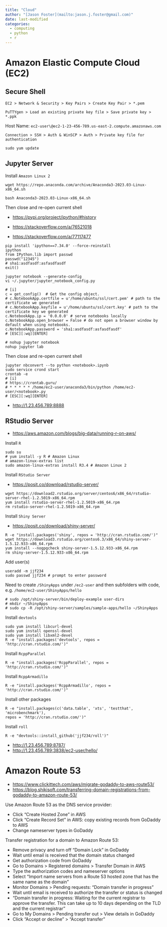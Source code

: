 ```yaml
---
title: "Cloud"
author: "[Jason Foster](mailto:jason.j.foster@gmail.com)"
date: last-modified
categories:
  - computing
  - python
  - r
---
```


# Amazon Elastic Compute Cloud (EC2)

## Secure Shell

`EC2 > Network & Security > Key Pairs > Create Key Pair > *.pem`

`PuTTYgen > Load an existing private key file > Save private key > *.ppk`

Host Name: `ec2-user\@ec2-1-23-456-789.us-east-2.compute.amazonaws.com`

`Connection > SSH > Auth & WinSCP > Auth > Private key file for authentication`

```         
sudo yum update
```

## Jupyter Server

Install `Amazon Linux 2`

```         
wget https://repo.anaconda.com/archive/Anaconda3-2023.03-Linux-x86_64.sh

bash Anaconda3-2023.03-Linux-x86_64.sh
```

Then close and re-open current shell

-   <https://pypi.org/project/ipython/#history>

-   <https://stackoverflow.com/a/76521018>

-   <https://stackoverflow.com/a/77117477>

```         
pip install 'ipython==7.34.0' --force-reinstall
ipython
from IPython.lib import passwd
passwd("12345")
# sha1:asdfasdf:asfasdfasdf
exit()
```

```         
jupyter notebook --generate-config 
vi ~/.jupyter/jupyter_notebook_config.py

# [i]
c = get_config()  # Get the config object.
# c.NotebookApp.certfile = u'/home/ubuntu/ssl/cert.pem' # path to the certificate we generated
# c.NotebookApp.keyfile = u'/home/ubuntu/ssl/cert.key' # path to the certificate key we generated
c.NotebookApp.ip = '0.0.0.0' # serve notebooks locally
c.NotebookApp.open_browser = False # do not open a browser window by default when using notebooks.
c.NotebookApp.password = 'sha1:asdfasdf:asfasdfasdf'
# [ESC][:wq][ENTER]
```

```         
# nohup jupyter notebook
nohup jupyter lab
```

Then close and re-open current shell

```         
jupyter nbconvert --to python <notebook>.ipynb
sudo service crond start
crontab -e
# [i]
# https://crontab.guru/
# * * * * * /home/ec2-user/anaconda3/bin/python /home/ec2-user/<notebook>.py
# [ESC][:wq][ENTER]
```

-   <http://1.23.456.789:8888>

## RStudio Server

-   <https://aws.amazon.com/blogs/big-data/running-r-on-aws/>

Install `R`

```         
sudo su
# yum install -y R # Amazon Linux
# amazon-linux-extras list
sudo amazon-linux-extras install R3.4 # Amazon Linux 2
```

Install `RStudio Server`

-   <https://posit.co/download/rstudio-server/>

```         
wget https://download2.rstudio.org/server/centos6/x86_64/rstudio-server-rhel-1.2.5019-x86_64.rpm
yum install rstudio-server-rhel-1.2.5019-x86_64.rpm
rm rstudio-server-rhel-1.2.5019-x86_64.rpm
```

Install `Shiny Server`

-   <https://posit.co/download/shiny-server/>

```         
R -e "install.packages('shiny', repos = 'http://cran.rstudio.com/')"
wget https://download3.rstudio.org/centos6.3/x86_64/shiny-server-1.5.12.933-x86_64.rpm
yum install --nogpgcheck shiny-server-1.5.12.933-x86_64.rpm
rm shiny-server-1.5.12.933-x86_64.rpm
```

Add user(s)

```         
useradd -m jjf234
sudo passwd jjf234 # prompt to enter password
```

Need to create `/ShinyApps` under `/ec2-user` and then subfolders with code, e.g. `/home/ec2-user/ShinyApps/hello`

```         
# sudo /opt/shiny-server/bin/deploy-example user-dirs
# mkdir ~/ShinyApps
# sudo cp -R /opt/shiny-server/samples/sample-apps/hello ~/ShinyApps
```

Install `devtools`

```         
sudo yum install libcurl-devel
sudo yum install openssl-devel
sudo yum install libxml2-devel
R -e "install.packages('devtools', repos = 'http://cran.rstudio.com/')"
```

Install `RcppParallel`

```         
R -e "install.packages('RcppParallel', repos = 'http://cran.rstudio.com/')"
```

Install `RcppArmadillo`

```         
R -e "install.packages('RcppArmadillo', repos = 'http://cran.rstudio.com/')"
```

Install other packages

```         
R -e "install.packages(c('data.table', 'xts', 'testthat', 'microbenchmark'),
repos = 'http://cran.rstudio.com/')"
```

Install `roll`

```         
R -e "devtools::install_github('jjf234/roll')"
```

-   <http://1.23.456.789:8787/>
-   <http://1.23.456.789:3838/ec2-user/hello/>

# Amazon Route 53

-   <https://www.clickittech.com/aws/migrate-godaddy-to-aws-route53/>
-   <https://blog.shikisoft.com/transferring-domain-registrations-from-godaddy-to-amazon-route-53/>

Use Amazon Route 53 as the DNS service provider:

-   Click "Create Hosted Zone" in AWS
-   Click "Create Record Set" in AWS: copy existing records from GoDaddy to AWS
-   Change nameserver types in GoDaddy

Transfer registration for a domain to Amazon Route 53:

-   Remove privacy and turn off "Domain Lock" in GoDaddy
-   Wait until email is received that the domain status changed
-   Get authorization code from GoDaddy
-   Go to Domains \> Registered domains \> Transfer Domain in AWS
-   Type the authorization codes and nameserver options
-   Select "Import name servers from a Route 53 hosted zone that has the same name as the domain"
-   Monitor Domains \> Pending requests: "Domain transfer in progress"
-   Wait until email is received to authorize the transfer or status is changed
-   "Domain transfer in progress: Waiting for the current registrar to approve the transfer. This can take up to 10 days depending on the TLD and the current registrar"
-   Go to My Domains \> Pending transfer out \> View details in GoDaddy
-   Click "Accept or decline" \> "Accept transfer"

